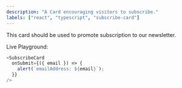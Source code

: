 ```yaml
---
description: "A Card encouraging visitors to subscribe."
labels: ["react", "typescript", "subscribe-card"]
---
```



This card should be used to promote subscription to our newsletter.

Live Playground:

```js live
<SubscribeCard
  onSubmit={({ email }) => {
    alert(`emailAddress: ${email}`);
  }}
/>
```
